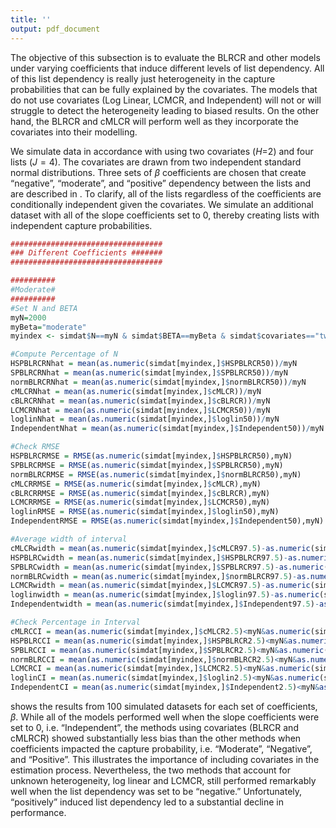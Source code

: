 ```yaml
---
title: ''
output: pdf_document
---
```


\subsubsection{Simulations with Varying Levels of List Dependency }
\label{Sec:simslistdepend}

The objective of this subsection is to evaluate the BLRCR and other models under varying coefficients that induce different levels of list dependency. All of this list dependency is really just heterogeneity in the capture probabilities that can be fully explained by the covariates. The models that do not use covariates (Log Linear, LCMCR, and Independent) will not or will struggle to detect the heterogeneity leading to biased results.  On the other hand, the BLRCR and cMLCR will perform well as they incorporate the covariates into their modelling.

We simulate data in accordance with \autoref{eqn:logitdatacreation} using two covariates ($H$=2) and four lists ($J=4$).  The covariates are drawn from two independent standard normal distributions.  Three sets of $\beta$ coefficients are chosen that create "negative", "moderate", and "positive" dependency between the lists and are described in \autoref{table:1}. To clarify, all of the lists regardless of the coefficients are conditionally independent given the covariates.  We simulate an additional dataset with all of the slope coefficients set to 0, thereby creating lists with independent capture probabilities.

\singlespacing
\begin{table}[H]
\centering
\begin{tabular}{||c c c c||} 
 \hline
 \multicolumn{4}{||c||}{"Negative"}\\
 \hline
 List ($j$) & $\beta_{0j}$ & $\beta_{1j}$ & $\beta_{2j}$   \\ [0.5ex] 
 \hline\hline
 1 & -2 &  -1  & 1 \\ 
 2 & -2 & 1  &  -1 \\
 3 & -2 & 1  &  1 \\
 4 & -2 &  -1  &  -1 \\
 \hline
\end{tabular}
\begin{tabular}{||c c c c||} 
\hline
 \multicolumn{4}{||c||}{"Moderate"}\\
 \hline
 List ($j$) & $\beta_{0j}$ & $\beta_{1j}$ & $\beta_{2j}$   \\ [0.5ex] 
 \hline\hline
 1 & -2 &  -1  & 1 \\ 
 2 & -2 & 1  &  -1 \\
 3 & -2 & -1  &  1 \\
 4 & -2 &  1  &  -1 \\
 \hline
\end{tabular}
\begin{tabular}{||c c c c||} 
 \hline
 \multicolumn{4}{||c||}{"Positive"}\\
 \hline
 List ($j$) & $\beta_{0j}$ & $\beta_{1j}$ & $\beta_{2j}$   \\ [0.5ex] 
 \hline\hline
 1 & -2 &  -1  & 1 \\ 
 2 & -2 & -1  &  1 \\
 3 & -2 & -1  &  1 \\
 4 & -2 &  -1  &  1 \\
 \hline
\end{tabular}
\caption{Coefficients for Simulated Data}
\label{table:1}
\end{table}
\doublespacing

```r
##################################
### Different Coefficients #######
##################################

##########
#Moderate#
##########
#Set N and BETA
myN=2000
myBeta="moderate"
myindex <- simdat$N==myN & simdat$BETA==myBeta & simdat$covariates=="twonormalcovs"

#Compute Percentage of N
HSPBLRCRNhat = mean(as.numeric(simdat[myindex,]$HSPBLRCR50))/myN
SPBLRCRNhat = mean(as.numeric(simdat[myindex,]$SPBLRCR50))/myN
normBLRCRNhat = mean(as.numeric(simdat[myindex,]$normBLRCR50))/myN
cMLCRNhat = mean(as.numeric(simdat[myindex,]$cMLCR))/myN
cBLRCRNhat = mean(as.numeric(simdat[myindex,]$cBLRCR))/myN
LCMCRNhat = mean(as.numeric(simdat[myindex,]$LCMCR50))/myN
loglinNhat = mean(as.numeric(simdat[myindex,]$loglin50))/myN
IndependentNhat = mean(as.numeric(simdat[myindex,]$Independent50))/myN

#Check RMSE
HSPBLRCRMSE = RMSE(as.numeric(simdat[myindex,]$HSPBLRCR50),myN)
SPBLRCRMSE = RMSE(as.numeric(simdat[myindex,]$SPBLRCR50),myN)
normBLRCRMSE = RMSE(as.numeric(simdat[myindex,]$normBLRCR50),myN)
cMLCRRMSE = RMSE(as.numeric(simdat[myindex,]$cMLCR),myN)
cBLRCRRMSE = RMSE(as.numeric(simdat[myindex,]$cBLRCR),myN)
LCMCRRMSE = RMSE(as.numeric(simdat[myindex,]$LCMCR50),myN)
loglinRMSE = RMSE(as.numeric(simdat[myindex,]$loglin50),myN)
IndependentRMSE = RMSE(as.numeric(simdat[myindex,]$Independent50),myN)

#Average width of interval
cMLCRwidth = mean(as.numeric(simdat[myindex,]$cMLCR97.5)-as.numeric(simdat[myindex,]$cMLCR2.5))/myN
HSPBLRCwidth = mean(as.numeric(simdat[myindex,]$HSPBLRCR97.5)-as.numeric(simdat[myindex,]$HSPBLRCR2.5))/myN
SPBLRCwidth = mean(as.numeric(simdat[myindex,]$SPBLRCR97.5)-as.numeric(simdat[myindex,]$SPBLRCR2.5))/myN
normBLRCwidth = mean(as.numeric(simdat[myindex,]$normBLRCR97.5)-as.numeric(simdat[myindex,]$normBLRCR2.5))/myN
LCMCRwidth = mean(as.numeric(simdat[myindex,]$LCMCR97.5)-as.numeric(simdat[myindex,]$LCMCR2.5))/myN
loglinwidth = mean(as.numeric(simdat[myindex,]$loglin97.5)-as.numeric(simdat[myindex,]$loglin2.5))/myN
Independentwidth = mean(as.numeric(simdat[myindex,]$Independent97.5)-as.numeric(simdat[myindex,]$Independent2.5))/myN

#Check Percentage in Interval
cMLRCCI = mean(as.numeric(simdat[myindex,]$cMLCR2.5)<myN&as.numeric(simdat[myindex,]$cMLCR97.5)>myN)*100
HSPBLRCCI = mean(as.numeric(simdat[myindex,]$HSPBLRCR2.5)<myN&as.numeric(simdat[myindex,]$HSPBLRCR97.5)>myN)*100
SPBLRCCI = mean(as.numeric(simdat[myindex,]$SPBLRCR2.5)<myN&as.numeric(simdat[myindex,]$SPBLRCR97.5)>myN)*100
normBLRCCI = mean(as.numeric(simdat[myindex,]$normBLRCR2.5)<myN&as.numeric(simdat[myindex,]$normBLRCR97.5)>myN)*100
LCMCRCI = mean(as.numeric(simdat[myindex,]$LCMCR2.5)<myN&as.numeric(simdat[myindex,]$LCMCR97.5)>myN)*100
loglinCI = mean(as.numeric(simdat[myindex,]$loglin2.5)<myN&as.numeric(simdat[myindex,]$loglin97.5)>myN)*100
IndependentCI = mean(as.numeric(simdat[myindex,]$Independent2.5)<myN&as.numeric(simdat[myindex,]$Independent97.5)>myN)*100
```

\singlespacing
\begin{table}[H]
\centering
\begin{tabular}{||r l r r r r||} 
 \hline
$\boldsymbol{\beta}$ & Method & N$\%$ &MSE & CI Width & CI $\%$   \\ [0.5ex] 
 \hline\hline
 "Moderate"    & BLRCR($K=1$, $H_\omega=1$)  & `r op(normBLRCRNhat,3)`   & `r op(normBLRCRMSE,1)`   & `r op(normBLRCwidth,3)`   & `r op(normBLRCCI,1)` \\ 
               &  BLRCR($K=20$, $H_\omega=1$)   & `r op(SPBLRCRNhat,3)`     & `r op(SPBLRCRMSE,1)`     & `r op(SPBLRCwidth,3)`     & `r op(SPBLRCCI,1)` \\ 
               & BLRCR($K=20$, $H_\omega=20$)    & `r op(HSPBLRCRNhat,3)`     & `r op(HSPBLRCRMSE,1)`     & `r op(HSPBLRCwidth,3)`     & `r op(HSPBLRCCI,1)` \\                
               & cMLCR       & `r op(cMLCRNhat,3)`       & `r op(cMLCRRMSE,1)`      & `r op(cMLCRwidth,3)`      & `r op(cMLRCCI,1)` \\
               & Log Linear (BIC)  & `r op(loglinNhat,3)`      & `r op(loglinRMSE,1)`     & `r op(loglinwidth,3)`     & `r op(loglinCI,1)` \\ 
               & LCMCR       & `r op(LCMCRNhat,3)`       & `r op(LCMCRRMSE,1)`      & `r op(LCMCRwidth,3)`      & `r op(LCMCRCI,1)` \\ 
               & Independent & `r op(IndependentNhat,3)` & `r op(IndependentRMSE,1)`& `r op(Independentwidth,3)`& `r op(IndependentCI,1)` \\ 
               
```r
##########
#Negative#
##########
#Set N and BETA
myN=2000
myBeta="negative"
myindex <- simdat$N==myN & simdat$BETA==myBeta & simdat$covariates=="twonormalcovs"

#Compute Percentage of N
HSPBLRCRNhat = mean(as.numeric(simdat[myindex,]$HSPBLRCR50))/myN
SPBLRCRNhat = mean(as.numeric(simdat[myindex,]$SPBLRCR50))/myN
normBLRCRNhat = mean(as.numeric(simdat[myindex,]$normBLRCR50))/myN
cMLCRNhat = mean(as.numeric(simdat[myindex,]$cMLCR))/myN
cBLRCRNhat = mean(as.numeric(simdat[myindex,]$cBLRCR))/myN
LCMCRNhat = mean(as.numeric(simdat[myindex,]$LCMCR50))/myN
loglinNhat = mean(as.numeric(simdat[myindex,]$loglin50))/myN
IndependentNhat = mean(as.numeric(simdat[myindex,]$Independent50))/myN

#Check RMSE
HSPBLRCRMSE = RMSE(as.numeric(simdat[myindex,]$HSPBLRCR50),myN)
SPBLRCRMSE = RMSE(as.numeric(simdat[myindex,]$SPBLRCR50),myN)
normBLRCRMSE = RMSE(as.numeric(simdat[myindex,]$normBLRCR50),myN)
cMLCRRMSE = RMSE(as.numeric(simdat[myindex,]$cMLCR),myN)
cBLRCRRMSE = RMSE(as.numeric(simdat[myindex,]$cBLRCR),myN)
LCMCRRMSE = RMSE(as.numeric(simdat[myindex,]$LCMCR50),myN)
loglinRMSE = RMSE(as.numeric(simdat[myindex,]$loglin50),myN)
IndependentRMSE = RMSE(as.numeric(simdat[myindex,]$Independent50),myN)

#Average width of interval
cMLCRwidth = mean(as.numeric(simdat[myindex,]$cMLCR97.5)-as.numeric(simdat[myindex,]$cMLCR2.5))/myN
HSPBLRCwidth = mean(as.numeric(simdat[myindex,]$HSPBLRCR97.5)-as.numeric(simdat[myindex,]$HSPBLRCR2.5))/myN
SPBLRCwidth = mean(as.numeric(simdat[myindex,]$SPBLRCR97.5)-as.numeric(simdat[myindex,]$SPBLRCR2.5))/myN
normBLRCwidth = mean(as.numeric(simdat[myindex,]$normBLRCR97.5)-as.numeric(simdat[myindex,]$normBLRCR2.5))/myN
LCMCRwidth = mean(as.numeric(simdat[myindex,]$LCMCR97.5)-as.numeric(simdat[myindex,]$LCMCR2.5))/myN
loglinwidth = mean(as.numeric(simdat[myindex,]$loglin97.5)-as.numeric(simdat[myindex,]$loglin2.5))/myN
Independentwidth = mean(as.numeric(simdat[myindex,]$Independent97.5)-as.numeric(simdat[myindex,]$Independent2.5))/myN

#Check Percentage in Interval
cMLRCCI = mean(as.numeric(simdat[myindex,]$cMLCR2.5)<myN&as.numeric(simdat[myindex,]$cMLCR97.5)>myN)*100
HSPBLRCCI = mean(as.numeric(simdat[myindex,]$HSPBLRCR2.5)<myN&as.numeric(simdat[myindex,]$HSPBLRCR97.5)>myN)*100
SPBLRCCI = mean(as.numeric(simdat[myindex,]$SPBLRCR2.5)<myN&as.numeric(simdat[myindex,]$SPBLRCR97.5)>myN)*100
normBLRCCI = mean(as.numeric(simdat[myindex,]$normBLRCR2.5)<myN&as.numeric(simdat[myindex,]$normBLRCR97.5)>myN)*100
LCMCRCI = mean(as.numeric(simdat[myindex,]$LCMCR2.5)<myN&as.numeric(simdat[myindex,]$LCMCR97.5)>myN)*100
loglinCI = mean(as.numeric(simdat[myindex,]$loglin2.5)<myN&as.numeric(simdat[myindex,]$loglin97.5)>myN)*100
IndependentCI = mean(as.numeric(simdat[myindex,]$Independent2.5)<myN&as.numeric(simdat[myindex,]$Independent97.5)>myN)*100
```
                                  
 \hline
"Negative"    & BLRCR($K=1$, $H_\omega=1$)  & `r op(normBLRCRNhat,3)`   & `r op(normBLRCRMSE,1)`   & `r op(normBLRCwidth,3)`   & `r op(normBLRCCI,1)` \\ 
               & BLRCR($K=20$, $H_\omega=1$)    & `r op(SPBLRCRNhat,3)`     & `r op(SPBLRCRMSE,1)`     & `r op(SPBLRCwidth,3)`     & `r op(SPBLRCCI,1)` \\ 
                              & BLRCR($K=20$, $H_\omega=20$)    & `r op(HSPBLRCRNhat,3)`     & `r op(HSPBLRCRMSE,1)`     & `r op(HSPBLRCwidth,3)`     & `r op(HSPBLRCCI,1)` \\                
               & cMLCR       & `r op(cMLCRNhat,3)`       & `r op(cMLCRRMSE,1)`      & `r op(cMLCRwidth,3)`      & `r op(cMLRCCI,1)` \\
               & Log Linear (BIC)  & `r op(loglinNhat,3)`      & `r op(loglinRMSE,1)`     & `r op(loglinwidth,3)`     & `r op(loglinCI,1)` \\ 
               & LCMCR       & `r op(LCMCRNhat,3)`       & `r op(LCMCRRMSE,1)`      & `r op(LCMCRwidth,3)`      & `r op(LCMCRCI,1)` \\ 
               & Independent & `r op(IndependentNhat,3)` & `r op(IndependentRMSE,1)`& `r op(Independentwidth,3)`& `r op(IndependentCI,1)` \\
```r
##########
#Positive#
##########
#Set N and BETA
myN=2000
myBeta="positive"
myindex <- simdat$N==myN & simdat$BETA==myBeta & simdat$covariates=="twonormalcovs"

#Compute Percentage of N
HSPBLRCRNhat = mean(as.numeric(simdat[myindex,]$HSPBLRCR50))/myN
SPBLRCRNhat = mean(as.numeric(simdat[myindex,]$SPBLRCR50))/myN
normBLRCRNhat = mean(as.numeric(simdat[myindex,]$normBLRCR50))/myN
cMLCRNhat = mean(as.numeric(simdat[myindex,]$cMLCR))/myN
cBLRCRNhat = mean(as.numeric(simdat[myindex,]$cBLRCR))/myN
LCMCRNhat = mean(as.numeric(simdat[myindex,]$LCMCR50))/myN
loglinNhat = mean(as.numeric(simdat[myindex,]$loglin50))/myN
IndependentNhat = mean(as.numeric(simdat[myindex,]$Independent50))/myN

#Check RMSE
HSPBLRCRMSE = RMSE(as.numeric(simdat[myindex,]$HSPBLRCR50),myN)
SPBLRCRMSE = RMSE(as.numeric(simdat[myindex,]$SPBLRCR50),myN)
normBLRCRMSE = RMSE(as.numeric(simdat[myindex,]$normBLRCR50),myN)
cMLCRRMSE = RMSE(as.numeric(simdat[myindex,]$cMLCR),myN)
cBLRCRRMSE = RMSE(as.numeric(simdat[myindex,]$cBLRCR),myN)
LCMCRRMSE = RMSE(as.numeric(simdat[myindex,]$LCMCR50),myN)
loglinRMSE = RMSE(as.numeric(simdat[myindex,]$loglin50),myN)
IndependentRMSE = RMSE(as.numeric(simdat[myindex,]$Independent50),myN)

#Average width of interval
cMLCRwidth = mean(as.numeric(simdat[myindex,]$cMLCR97.5)-as.numeric(simdat[myindex,]$cMLCR2.5))/myN
HSPBLRCwidth = mean(as.numeric(simdat[myindex,]$HSPBLRCR97.5)-as.numeric(simdat[myindex,]$HSPBLRCR2.5))/myN
SPBLRCwidth = mean(as.numeric(simdat[myindex,]$SPBLRCR97.5)-as.numeric(simdat[myindex,]$SPBLRCR2.5))/myN
normBLRCwidth = mean(as.numeric(simdat[myindex,]$normBLRCR97.5)-as.numeric(simdat[myindex,]$normBLRCR2.5))/myN
LCMCRwidth = mean(as.numeric(simdat[myindex,]$LCMCR97.5)-as.numeric(simdat[myindex,]$LCMCR2.5))/myN
loglinwidth = mean(as.numeric(simdat[myindex,]$loglin97.5)-as.numeric(simdat[myindex,]$loglin2.5))/myN
Independentwidth = mean(as.numeric(simdat[myindex,]$Independent97.5)-as.numeric(simdat[myindex,]$Independent2.5))/myN

#Check Percentage in Interval
cMLRCCI = mean(as.numeric(simdat[myindex,]$cMLCR2.5)<myN&as.numeric(simdat[myindex,]$cMLCR97.5)>myN)*100
HSPBLRCCI = mean(as.numeric(simdat[myindex,]$HSPBLRCR2.5)<myN&as.numeric(simdat[myindex,]$HSPBLRCR97.5)>myN)*100
SPBLRCCI = mean(as.numeric(simdat[myindex,]$SPBLRCR2.5)<myN&as.numeric(simdat[myindex,]$SPBLRCR97.5)>myN)*100
normBLRCCI = mean(as.numeric(simdat[myindex,]$normBLRCR2.5)<myN&as.numeric(simdat[myindex,]$normBLRCR97.5)>myN)*100
LCMCRCI = mean(as.numeric(simdat[myindex,]$LCMCR2.5)<myN&as.numeric(simdat[myindex,]$LCMCR97.5)>myN)*100
loglinCI = mean(as.numeric(simdat[myindex,]$loglin2.5)<myN&as.numeric(simdat[myindex,]$loglin97.5)>myN)*100
IndependentCI = mean(as.numeric(simdat[myindex,]$Independent2.5)<myN&as.numeric(simdat[myindex,]$Independent97.5)>myN)*100
```
 \hline
 "Positive"    & BLRCR($K=1$, $H_\omega=1$)  & `r op(normBLRCRNhat,3)`   & `r op(normBLRCRMSE,1)`   & `r op(normBLRCwidth,3)`   & `r op(normBLRCCI,1)` \\ 
               & BLRCR($K=20$, $H_\omega=1$)    & `r op(SPBLRCRNhat,3)`     & `r op(SPBLRCRMSE,1)`     & `r op(SPBLRCwidth,3)`     & `r op(SPBLRCCI,1)` \\ 
               & BLRCR($K=20$, $H_\omega=20$)    & `r op(HSPBLRCRNhat,3)`     & `r op(HSPBLRCRMSE,1)`     & `r op(HSPBLRCwidth,3)`     & `r op(HSPBLRCCI,1)` \\                
               & cMLCR       & `r op(cMLCRNhat,3)`       & `r op(cMLCRRMSE,1)`      & `r op(cMLCRwidth,3)`      & `r op(cMLRCCI,1)` \\
               & Log Linear (BIC)  & `r op(loglinNhat,3)`      & `r op(loglinRMSE,1)`     & `r op(loglinwidth,3)`     & `r op(loglinCI,1)` \\ 
               & LCMCR       & `r op(LCMCRNhat,3)`       & `r op(LCMCRRMSE,1)`      & `r op(LCMCRwidth,3)`      & `r op(LCMCRCI,1)` \\ 
               & Independent & `r op(IndependentNhat,3)` & `r op(IndependentRMSE,1)`& `r op(Independentwidth,3)`& `r op(IndependentCI,1)` \\ 
```r
#############
#Independent#
#############
#Set N and BETA
myN=2000
myBeta="independent"
myindex <- simdat$N==myN & simdat$BETA==myBeta & simdat$covariates=="twonormalcovs"

#Compute Percentage of N
HSPBLRCRNhat = mean(as.numeric(simdat[myindex,]$HSPBLRCR50))/myN
SPBLRCRNhat = mean(as.numeric(simdat[myindex,]$SPBLRCR50))/myN
normBLRCRNhat = mean(as.numeric(simdat[myindex,]$normBLRCR50))/myN
cMLCRNhat = mean(as.numeric(simdat[myindex,]$cMLCR))/myN
cBLRCRNhat = mean(as.numeric(simdat[myindex,]$cBLRCR))/myN
LCMCRNhat = mean(as.numeric(simdat[myindex,]$LCMCR50))/myN
loglinNhat = mean(as.numeric(simdat[myindex,]$loglin50))/myN
IndependentNhat = mean(as.numeric(simdat[myindex,]$Independent50))/myN

#Check RMSE
HSPBLRCRMSE = RMSE(as.numeric(simdat[myindex,]$HSPBLRCR50),myN)
SPBLRCRMSE = RMSE(as.numeric(simdat[myindex,]$SPBLRCR50),myN)
normBLRCRMSE = RMSE(as.numeric(simdat[myindex,]$normBLRCR50),myN)
cMLCRRMSE = RMSE(as.numeric(simdat[myindex,]$cMLCR),myN)
cBLRCRRMSE = RMSE(as.numeric(simdat[myindex,]$cBLRCR),myN)
LCMCRRMSE = RMSE(as.numeric(simdat[myindex,]$LCMCR50),myN)
loglinRMSE = RMSE(as.numeric(simdat[myindex,]$loglin50),myN)
IndependentRMSE = RMSE(as.numeric(simdat[myindex,]$Independent50),myN)

#Average width of interval
cMLCRwidth = mean(as.numeric(simdat[myindex,]$cMLCR97.5)-as.numeric(simdat[myindex,]$cMLCR2.5))/myN
HSPBLRCwidth = mean(as.numeric(simdat[myindex,]$HSPBLRCR97.5)-as.numeric(simdat[myindex,]$HSPBLRCR2.5))/myN
SPBLRCwidth = mean(as.numeric(simdat[myindex,]$SPBLRCR97.5)-as.numeric(simdat[myindex,]$SPBLRCR2.5))/myN
normBLRCwidth = mean(as.numeric(simdat[myindex,]$normBLRCR97.5)-as.numeric(simdat[myindex,]$normBLRCR2.5))/myN
LCMCRwidth = mean(as.numeric(simdat[myindex,]$LCMCR97.5)-as.numeric(simdat[myindex,]$LCMCR2.5))/myN
loglinwidth = mean(as.numeric(simdat[myindex,]$loglin97.5)-as.numeric(simdat[myindex,]$loglin2.5))/myN
Independentwidth = mean(as.numeric(simdat[myindex,]$Independent97.5)-as.numeric(simdat[myindex,]$Independent2.5))/myN

#Check Percentage in Interval
cMLRCCI = mean(as.numeric(simdat[myindex,]$cMLCR2.5)<myN&as.numeric(simdat[myindex,]$cMLCR97.5)>myN)*100
HSPBLRCCI = mean(as.numeric(simdat[myindex,]$HSPBLRCR2.5)<myN&as.numeric(simdat[myindex,]$HSPBLRCR97.5)>myN)*100
SPBLRCCI = mean(as.numeric(simdat[myindex,]$SPBLRCR2.5)<myN&as.numeric(simdat[myindex,]$SPBLRCR97.5)>myN)*100
normBLRCCI = mean(as.numeric(simdat[myindex,]$normBLRCR2.5)<myN&as.numeric(simdat[myindex,]$normBLRCR97.5)>myN)*100
LCMCRCI = mean(as.numeric(simdat[myindex,]$LCMCR2.5)<myN&as.numeric(simdat[myindex,]$LCMCR97.5)>myN)*100
loglinCI = mean(as.numeric(simdat[myindex,]$loglin2.5)<myN&as.numeric(simdat[myindex,]$loglin97.5)>myN)*100
IndependentCI = mean(as.numeric(simdat[myindex,]$Independent2.5)<myN&as.numeric(simdat[myindex,]$Independent97.5)>myN)*100
```
 \hline
 "Independent" & BLRCR($K=1$, $H_\omega=1$)  & `r op(normBLRCRNhat,3)`   & `r op(normBLRCRMSE,1)`   & `r op(normBLRCwidth,3)`   & `r op(normBLRCCI,1)` \\ 
               & BLRCR($K=20$, $H_\omega=1$)    & `r op(SPBLRCRNhat,3)`     & `r op(SPBLRCRMSE,1)`     & `r op(SPBLRCwidth,3)`     & `r op(SPBLRCCI,1)` \\ 
               & BLRCR($K=20$, $H_\omega=20$)    & `r op(HSPBLRCRNhat,3)`     & `r op(HSPBLRCRMSE,1)`     & `r op(HSPBLRCwidth,3)`     & `r op(HSPBLRCCI,1)` \\                
               & cMLCR       & `r op(cMLCRNhat,3)`       & `r op(cMLCRRMSE,1)`      & `r op(cMLCRwidth,3)`      & `r op(cMLRCCI,1)` \\
               & Log Linear (BIC)  & `r op(loglinNhat,3)`      & `r op(loglinRMSE,1)`     & `r op(loglinwidth,3)`     & `r op(loglinCI,1)` \\ 
               & LCMCR       & `r op(LCMCRNhat,3)`       & `r op(LCMCRRMSE,1)`      & `r op(LCMCRwidth,3)`      & `r op(LCMCRCI,1)` \\ 
               & Independent & `r op(IndependentNhat,3)` & `r op(IndependentRMSE,1)`& `r op(Independentwidth,3)`& `r op(IndependentCI,1)` \\ 
 \hline
\end{tabular}
\caption{Results of 100 capture-recapture simulations per coefficient set using $N=2000$ with "Moderate", "Negative", "Positive", and "Independent" list dependency with two standard normal covariates. }
\label{table:diffcoefs}
\end{table}
\doublespacing

\autoref{table:diffcoefs} shows the results from 100 simulated datasets for each set of coefficients, $\beta$. While all of the models performed well when the slope coefficients were set to 0, i.e. "Independent", the methods using covariates (BLRCR and cMLRCR) showed substantially less bias than the other methods when coefficients impacted the capture probability, i.e. "Moderate", "Negative", and "Positive". This illustrates the importance of including covariates in the estimation process.  Nevertheless, the two methods that account for unknown heterogeneity, log linear and LCMCR, still performed remarkably well when the list dependency was set to be "negative."  Unfortunately, "positively" induced list dependency led to a substantial decline in performance.
